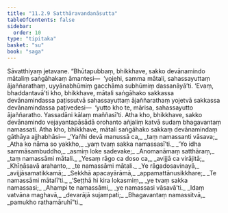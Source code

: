 ```yaml
---
title: "11.2.9 Satthāravandanāsutta"
tableOfContents: false
sidebar:
  order: 10
type: "tipitaka"
basket: "su"
book: "saga"
---
```



<DynamicBreadcrumb />

<Division number="265" book="saga" bookNo="12" page="236">

<Paragraph number="1664" book="saga">
Sāvatthiyaṃ jetavane. “Bhūtapubbaṃ, bhikkhave, sakko devānamindo mātaliṃ saṅgāhakaṃ āmantesi—  ‘yojehi, samma mātali, sahassayuttaṃ ājaññarathaṃ, uyyānabhūmiṃ gacchāma subhūmiṃ dassanāyā’ti. ‘Evaṃ, bhaddantavā’ti kho, bhikkhave, mātali saṅgāhako sakkassa devānamindassa paṭissutvā sahassayuttaṃ ājaññarathaṃ yojetvā sakkassa devānamindassa paṭivedesi—  ‘yutto kho te, mārisa, sahassayutto ājaññaratho. Yassadāni kālaṃ maññasī’ti. Atha kho, bhikkhave, sakko devānamindo vejayantapāsādā orohanto añjaliṃ katvā sudaṃ bhagavantaṃ namassati. Atha kho, bhikkhave, mātali saṅgāhako sakkaṃ devānamindaṃ gāthāya ajjhabhāsi—
</Paragraph>

<Paragraph number="1665" type="verses" book="saga">
_‘Yañhi devā manussā ca,_  
_taṃ namassanti vāsava;_  
_Atha ko nāma so yakkho,_  
_yaṃ tvaṃ sakka namassasī’ti._  

</Paragraph>

<Paragraph number="1666" type="verses" book="saga">
_‘Yo idha sammāsambuddho,_  
_asmiṃ loke sadevake;_  
_Anomanāmaṃ satthāraṃ,_  
_taṃ namassāmi mātali._  

</Paragraph>

<Paragraph number="1667" type="verses" book="saga">
_Yesaṃ rāgo ca doso ca,_  
_avijjā ca virājitā;_  
_Khīṇāsavā arahanto,_  
_te namassāmi mātali._  

</Paragraph>

<Paragraph number="1668" type="verses" book="saga">
_Ye rāgadosavinayā,_  
_avijjāsamatikkamā;_  
_Sekkhā apacayārāmā,_  
_appamattānusikkhare;_  
_Te namassāmi mātalī’ti._  

</Paragraph>

<Paragraph number="1669" type="verses" book="saga">
_‘Seṭṭhā hi kira lokasmiṃ,_  
_ye tvaṃ sakka namassasi;_  
_Ahampi te namassāmi,_  
_ye namassasi vāsavā’ti._  

</Paragraph>

<Paragraph number="1670" type="verses" book="saga">
_Idaṃ vatvāna maghavā,_  
_devarājā sujampati;_  
_Bhagavantaṃ namassitvā,_  
_pamukho rathamāruhī”ti._
</Paragraph>
</Division>